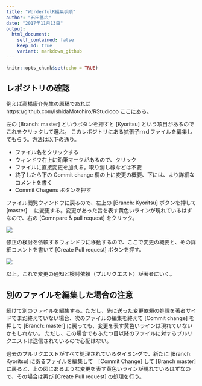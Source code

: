 ```yaml
---
title: "WorderfulR編集手順"
author: "石田基広"
date: "2017年11月13日"
output: 
  html_document:
    self_contained: false
    keep_md: true
    variant: markdown_github
---
```


```r
knitr::opts_chunk$set(echo = TRUE)
```

## レポジトリの確認

例えば高橋康介先生の原稿であれば https://github.com/IshidaMotohiro/RStudiooo ここにある。

左の [Branch: master] というボタンを押すと [Kyoritsu] という項目があるのでこれをクリックして選ぶ。
このレポジトリにある拡張子ｍｄファイルを編集してもらう。方法は以下の通り。

- ファイル名をクリックする
- ウィンドウ右上に鉛筆マークがあるので、クリック
- ファイルに直接変更を加える。取り消し線などは不要
- 終了したら下の Commit change 欄の上に変更の概要、下には、より詳細なコメントを書く
- Commit Chagens ボタンを押す


ファイル閲覧ウィンドウに戻るので、左上の [Branch: Kyoritsu]  ボタンを押して [master] 　に変更する。変更があった旨を表す黄色いラインが現れているはずなので、右の [Comnpare & pull request] をクリック。

![](F6-1.png)

修正の検討を依頼するウィンドウに移動するので、ここで変更の概要と、その詳細コメントを書いて [Create Pull request] ボタンを押す。



![](F6.png)

以上。これで変更の通知と検討依頼（プルリクエスト）が著者にいく。

## 別のファイルを編集した場合の注意

続けて別のファイルを編集する。ただし、先に送った変更依頼の処理を著者サイドでまだ終えていない場合、次のファイルの編集を終えて [Commit change] を押して [Branch: master] に戻っても、変更を表す黄色いラインは現れていないかもしれない。
ただし、この場合でもふたつ目以降のファイルに対するプルリクエストは送信されているので心配はない。

過去のプルリクエストがすべて処理されているタイミングで、新たに [Branch: Kyoritsu] にあるファイルを編集して　[Commit Change] して [Branch master] に戻ると、上の図にあるような変更を表す黄色いラインが現れているはずなので、その場合は再び [Create Pull request] の処理を行う。


